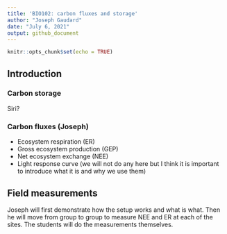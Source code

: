 ```yaml
---
title: 'BIO102: carbon fluxes and storage'
author: "Joseph Gaudard"
date: "July 6, 2021"
output: github_document
---
```


```r
knitr::opts_chunk$set(echo = TRUE)
```

## Introduction
### Carbon storage
Siri?

### Carbon fluxes (Joseph)

- Ecosystem respiration (ER)
- Gross ecosystem production (GEP)
- Net ecosystem exchange (NEE)
- Light response curve (we will not do any here but I think it is important to introduce what it is and why we use them)


## Field measurements
Joseph will first demonstrate how the setup works and what is what.
Then he will move from group to group to measure NEE and ER at each of the sites.
The students will do the measurements themselves.


